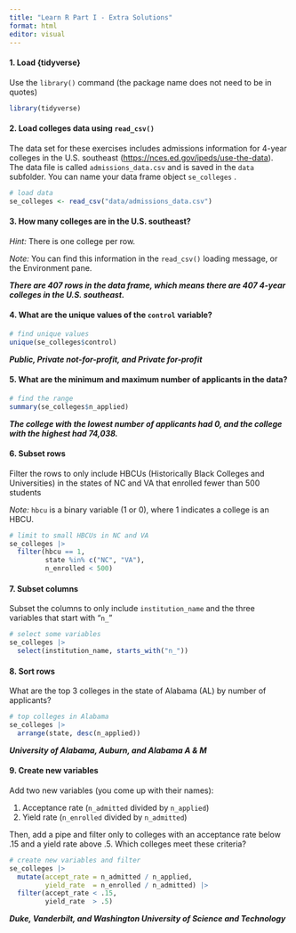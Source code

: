 ---
title: "Learn R Part I - Extra Solutions"
format: html
editor: visual
---

#### 1. Load {tidyverse}

Use the `library()` command (the package name does not need to be in quotes)

```{r}
library(tidyverse)
```

#### 2. Load colleges data using `read_csv()`

The data set for these exercises includes admissions information for 4-year colleges in the U.S. southeast (<https://nces.ed.gov/ipeds/use-the-data>). The data file is called `admissions_data.csv` and is saved in the `data` subfolder. You can name your data frame object `se_colleges` .

```{r}
# load data
se_colleges <- read_csv("data/admissions_data.csv")
```

#### 3. How many colleges are in the U.S. southeast?

*Hint:* There is one college per row.

*Note:* You can find this information in the `read_csv()` loading message, or the Environment pane.

***There are 407 rows in the data frame, which means there are 407 4-year colleges in the U.S. southeast.***

#### 4. What are the unique values of the `control` variable?

```{r}
# find unique values
unique(se_colleges$control)
```

***Public, Private not-for-profit, and Private for-profit***

#### 5. What are the minimum and maximum number of applicants in the data?

```{r}
# find the range
summary(se_colleges$n_applied)
```

***The college with the lowest number of applicants had 0, and the college with the highest had 74,038.***

#### 6. Subset rows

Filter the rows to only include HBCUs (Historically Black Colleges and Universities) in the states of NC and VA that enrolled fewer than 500 students

*Note:* `hbcu` is a binary variable (1 or 0), where 1 indicates a college is an HBCU.

```{r}
# limit to small HBCUs in NC and VA
se_colleges |> 
  filter(hbcu == 1, 
         state %in% c("NC", "VA"),
         n_enrolled < 500)
```

#### 7. Subset columns

Subset the columns to only include `institution_name` and the three variables that start with "`n_`"

```{r}
# select some variables
se_colleges |> 
  select(institution_name, starts_with("n_"))
```

#### 8. Sort rows

What are the top 3 colleges in the state of Alabama (AL) by number of applicants?

```{r}
# top colleges in Alabama
se_colleges |> 
  arrange(state, desc(n_applied))
```

***University of Alabama, Auburn, and Alabama A & M***

#### 9. Create new variables

Add two new variables (you come up with their names):

1.  Acceptance rate (`n_admitted` divided by `n_applied`)
2.  Yield rate (`n_enrolled` divided by `n_admitted`)

Then, add a pipe and filter only to colleges with an acceptance rate below .15 and a yield rate above .5. Which colleges meet these criteria?

```{r}
# create new variables and filter
se_colleges |> 
  mutate(accept_rate = n_admitted / n_applied,
         yield_rate  = n_enrolled / n_admitted) |> 
  filter(accept_rate < .15,
         yield_rate  > .5)
```

***Duke, Vanderbilt, and Washington University of Science and Technology***
